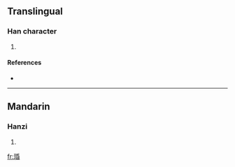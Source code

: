 ==Translingual==

===Han character===
{{Han char|rn=96|rad=玉|as=08|sn=12|four=|canj=一土竹心日 (MGHPA)}}

# {{defn|Han|sort=玉08}}

====References====
* {{Han ref|kx=0734.050|dkj=21042|dj=1146.130|hdz=21123.010|uh=7418|ud=29720}}

----

==Mandarin==

===Hanzi===
{{cmn-hanzi|pin=[[mín]] ([[min2]])|wg=min<sup>2</sup>}}

# {{defn|Mandarin}}

[[fr:琘]]